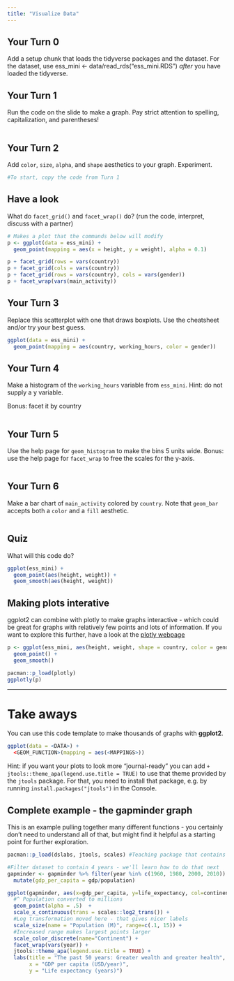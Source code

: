 ```yaml
---
title: "Visualize Data"
---
```


## Your Turn 0

Add a setup chunk that loads the tidyverse packages and the dataset. For the dataset, use 
ess_mini <- data/read_rds("ess_mini.RDS")
*after* you have loaded the tidyverse.



## Your Turn 1

Run the code on the slide to make a graph. Pay strict attention to spelling, capitalization, and parentheses!
```r
 
```

## Your Turn 2

Add `color`, `size`, `alpha`, and `shape` aesthetics to your graph. Experiment.  

```r
#To start, copy the code from Turn 1
```

## Have a look

What do `facet_grid()` and `facet_wrap()` do? 
(run the code, interpret, discuss with a partner)

```r
# Makes a plot that the commands below will modify
p <- ggplot(data = ess_mini) +
  geom_point(mapping = aes(x = height, y = weight), alpha = 0.1)

p + facet_grid(rows = vars(country))
p + facet_grid(cols = vars(country))
p + facet_grid(rows = vars(country), cols = vars(gender))
p + facet_wrap(vars(main_activity))
```

## Your Turn 3

Replace this scatterplot with one that draws boxplots. Use the cheatsheet and/or try your best guess.

```r
ggplot(data = ess_mini) +
  geom_point(mapping = aes(country, working_hours, color = gender))
```

## Your Turn 4

Make a histogram of the `working_hours` variable from `ess_mini`. Hint: do not supply a y variable.

Bonus: facet it by country

```r

```

## Your Turn 5

Use the help page for `geom_histogram` to make the bins 5 units wide.
Bonus: use the help page for `facet_wrap` to free the scales for the y-axis.

```r

```

## Your Turn 6

Make a bar chart of `main_activity` colored by `country`. Note that `geom_bar` accepts both a `color` and a `fill` aesthetic.

```r

```

## Quiz

What will this code do?

```r
ggplot(ess_mini) + 
  geom_point(aes(height, weight)) +
  geom_smooth(aes(height, weight))
```

## Making plots interative

ggplot2 can combine with plotly to make graphs interactive - which could be great for graphs with relatively few points and lots of information. If you want to explore this further, have a look at the [plotly webpage](plot.ly/ggplot2/)

```r
p <- ggplot(ess_mini, aes(height, weight, shape = country, color = gender)) + 
  geom_point() +
  geom_smooth()

pacman::p_load(plotly)
ggplotly(p)
```

***

# Take aways

You can use this code template to make thousands of graphs with **ggplot2**.

```r
ggplot(data = <DATA>) +
  <GEOM_FUNCTION>(mapping = aes(<MAPPINGS>))
```

Hint: if you want your plots to look more "journal-ready" you can add `+ jtools::theme_apa(legend.use.title = TRUE)` to use that theme provided by the `jtools` package. For that, you need to install that package, e.g. by running `install.packages("jtools")` in the Console.

## Complete example - the gapminder graph

This is an example pulling together many different functions - you certainly don't need to understand all of that, but might find it helpful as a starting point for further exploration.

```r
pacman::p_load(dslabs, jtools, scales) #Teaching package that contains the gapminder dataset

#Filter dataset to contain 4 years - we'll learn how to do that next
gapminder <- gapminder %>% filter(year %in% c(1960, 1980, 2000, 2010)) %>% 
  mutate(gdp_per_capita = gdp/population)

ggplot(gapminder, aes(x=gdp_per_capita, y=life_expectancy, col=continent, size=population/10^6)) +
  #^ Population converted to millions
  geom_point(alpha = .5)  + 
  scale_x_continuous(trans = scales::log2_trans()) +
  #Log transformation moved here - that gives nicer labels
  scale_size(name = "Population (M)", range=c(.1, 15)) + 
  #Increased range makes largest points larger
  scale_color_discrete(name="Continent") + 
  facet_wrap(vars(year)) + 
  jtools::theme_apa(legend.use.title = TRUE) + 
  labs(title = "The past 50 years: Greater wealth and greater health",
       x = "GDP per capita (USD/year)",
       y = "Life expectancy (years)")
```

